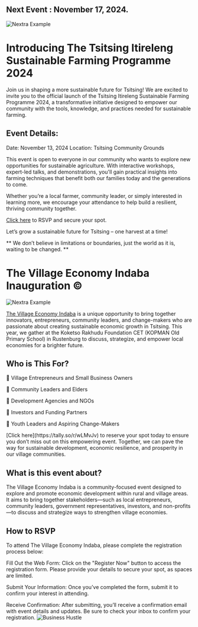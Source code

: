 

## Next Event : November 17, 2024. 


<Bleed>![Nextra Example](../public/okkr2.png)</Bleed>



# Introducing The Tsitsing Itireleng Sustainable Farming Programme 2024 

Join us in shaping a more sustainable future for Tsitsing! We are excited to invite you to the official launch of the Tsitsing Itireleng Sustainable Farming Programme 2024, a transformative initiative designed to empower our community with the tools, knowledge, and practices needed for sustainable farming.

## Event Details:

Date: November 13, 2024
Location: Tsitsing Community Grounds

This event is open to everyone in our community who wants to explore new opportunities for sustainable agriculture. With interactive workshops, expert-led talks, and demonstrations, you'll gain practical insights into farming techniques that benefit both our families today and the generations to come.

Whether you’re a local farmer, community leader, or simply interested in learning more, we encourage your attendance to help build a resilient, thriving community together.

[Click here](https://tally.so/r/wo0DEb) to RSVP and secure your spot.

Let’s grow a sustainable future for Tsitsing – one harvest at a time!

<Bleed>
  <div style={{ border: '1px solid #888', padding: '4rem 2.5rem', textAlign: 'center' }}>
   ** We don’t believe in limitations or boundaries, just the world as it is, waiting to be changed. **

  </div>
</Bleed>

# The Village Economy Indaba Inauguration ©

<Bleed>![Nextra Example](../public/village_Indaba.gif)</Bleed>


[The Village Economy Indaba](https://www.thevillageeconomyindaba.com/) is a unique opportunity to bring together innovators, entrepreneurs, community leaders, and change-makers who are passionate about creating sustainable economic growth in Tsitsing. This year, we gather at the Koketso Rakhudu Foundation CET (KOPMAN Old Primary School) in Rustenburg to discuss, strategize, and empower local economies for a brighter future.



## Who is This For?

🌟 Village Entrepreneurs and Small Business Owners

🌟 Community Leaders and Elders

🌟 Development Agencies and NGOs

🌟 Investors and Funding Partners

🌟 Youth Leaders and Aspiring Change-Makers

<Callout>
[Click here](https://tally.so/r/wLMvJv) to reserve your spot today to ensure you don’t miss out on this empowering event. Together, we can pave the way for sustainable development, economic resilience, and prosperity in our village communities.
</Callout>


## What is this event about?

The Village Economy Indaba is a community-focused event designed to explore and promote economic development within rural and village areas. It aims to bring together stakeholders—such as local entrepreneurs, community leaders, government representatives, investors, and non-profits—to discuss and strategize ways to strengthen village economies.

## How to RSVP

To attend The Village Economy Indaba, please complete the registration process below:

Fill Out the Web Form:
Click on the "Register Now" button to access the registration form. Please provide your details to secure your spot, as spaces are limited.

Submit Your Information:
Once you’ve completed the form, submit it to confirm your interest in attending.

Receive Confirmation:
After submitting, you’ll receive a confirmation email with event details and updates. Be sure to check your inbox to confirm your registration. ![Business Hustle](https://img.shields.io/badge/Business-Hustle-blue)





